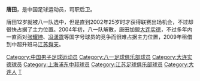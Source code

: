 {{noteta|G1=足球}}{{Football player infobox
| playername = 唐田
| fullname = 唐田
| englishfullname = Tang Tian
| countryofbirth = {{CHN}}
| cityofbirth = [[辽宁|辽宁]][[大连|大连]]
| dateofbirth = {{birth date and age|1977|3|3}}
| height = {{height|m=1.85}}
| position = 后卫
| currentclub = [[江苏舜天足球俱乐部|江苏舜天]]
| clubnumber = 3
| youthyears = 1989-2001年 
| youthclubs = [[八一足球俱乐部|八一队]]
| years = 2002-2003年<br/>2004年至今<br/>2005年<br/>2009年
| clubs = [[八一足球俱乐部|八一队]]<br/>[[大连实德|大连实德]]<br/>→[[上海浦东中邦|上海九城]]''(租借)''<br/>→[[江苏舜天足球俱乐部|江苏舜天]]''(租借)''
| caps(goals) = 40{{0}}(1)
| nationalyears =
| nationalteam =
| nationalcaps(goals) =
|}}
'''唐田'''{{BD|1977年|3月3日|||T}}，是中国足球运动员，司职后卫。

唐田12岁就被八一队选中，但是直到2002年25岁时才获得联赛出场机会，不过却很快占据了主力位置。2004年初，八一队解散，唐田加盟[[大连实德|大连实德]]，不过多年内一直面对[[张耀坤|张耀坤]]、[[冯潇霆|冯潇霆]]等国字号球员的竞争而很难占据主力位置，2009年租借到中超升班马[[江苏舜天足球俱乐部|江苏舜天]]。
{{2009年江苏舜天名单}}

{{DEFAULTSORT:TANG Tian}}
[[Category:中国男子足球运动员|Category:中国男子足球运动员]]
[[Category:八一足球俱乐部球员|Category:八一足球俱乐部球员]]
[[Category:大连实德球员|Category:大连实德球员]]
[[Category:上海浦东中邦球员|Category:上海浦东中邦球员]]
[[Category:江苏足球俱乐部球员|Category:江苏足球俱乐部球员]]
[[Category:大连人|Category:大连人]]
[[Category:唐姓|T]]


{{足球运动员小作品}}